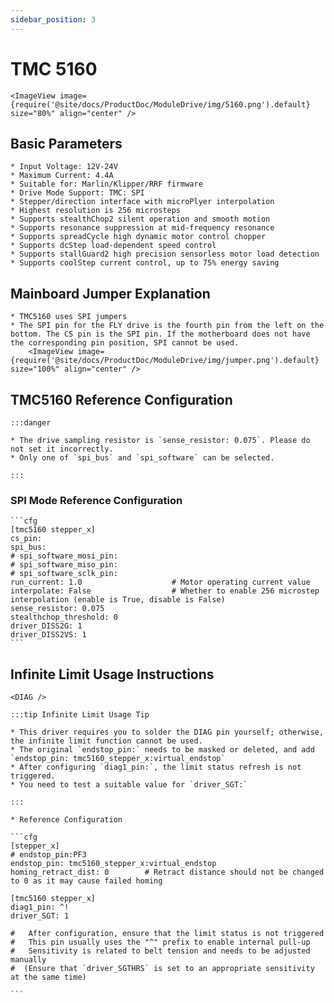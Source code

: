 ```yaml
---
sidebar_position: 3
---
```






# TMC 5160

    <ImageView image={require('@site/docs/ProductDoc/ModuleDrive/img/5160.png').default} size="80%" align="center" />

## Basic Parameters

    * Input Voltage: 12V-24V
    * Maximum Current: 4.4A
    * Suitable for: Marlin/Klipper/RRF firmware
    * Drive Mode Support: TMC: SPI
    * Stepper/direction interface with microPlyer interpolation
    * Highest resolution is 256 microsteps
    * Supports stealthChop2 silent operation and smooth motion
    * Supports resonance suppression at mid-frequency resonance
    * Supports spreadCycle high dynamic motor control chopper
    * Supports dcStep load-dependent speed control
    * Supports stallGuard2 high precision sensorless motor load detection
    * Supports coolStep current control, up to 75% energy saving

## Mainboard Jumper Explanation

    * TMC5160 uses SPI jumpers
    * The SPI pin for the FLY drive is the fourth pin from the left on the bottom. The CS pin is the SPI pin. If the motherboard does not have the corresponding pin position, SPI cannot be used.
        <ImageView image={require('@site/docs/ProductDoc/ModuleDrive/img/jumper.png').default} size="100%" align="center" />


## TMC5160 Reference Configuration

    :::danger

    * The drive sampling resistor is `sense_resistor: 0.075`. Please do not set it incorrectly.
    * Only one of `spi_bus` and `spi_software` can be selected.
    
    :::

### SPI Mode Reference Configuration

    ```cfg
    [tmc5160 stepper_x]
    cs_pin:
    spi_bus:
    # spi_software_mosi_pin:
    # spi_software_miso_pin:
    # spi_software_sclk_pin: 
    run_current: 1.0                    # Motor operating current value
    interpolate: False                  # Whether to enable 256 microstep interpolation (enable is True, disable is False)
    sense_resistor: 0.075
    stealthchop_threshold: 0
    driver_DISS2G: 1
    driver_DISS2VS: 1
    ```

## Infinite Limit Usage Instructions

    <DIAG />

    :::tip Infinite Limit Usage Tip

    * This driver requires you to solder the DIAG pin yourself; otherwise, the infinite limit function cannot be used.
    * The original `endstop_pin:` needs to be masked or deleted, and add `endstop_pin: tmc5160_stepper_x:virtual_endstop`
    * After configuring `diag1_pin:`, the limit status refresh is not triggered.
    * You need to test a suitable value for `driver_SGT:`

    :::

    * Reference Configuration

    ```cfg
    [stepper_x]
    # endstop_pin:PF3
    endstop_pin: tmc5160_stepper_x:virtual_endstop
    homing_retract_dist: 0        # Retract distance should not be changed to 0 as it may cause failed homing

    [tmc5160 stepper_x]
    diag1_pin: ^!
    driver_SGT: 1

    #   After configuration, ensure that the limit status is not triggered
    #   This pin usually uses the "^" prefix to enable internal pull-up
    #   Sensitivity is related to belt tension and needs to be adjusted manually
    #  (Ensure that `driver_SGTHRS` is set to an appropriate sensitivity at the same time)

    ```